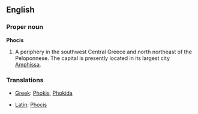 ==English==

===Proper noun===
{{wikipedia}}
'''Phocis'''

# A periphery in the southwest Central Greece and north northeast of the Peloponnese.  The capital is presently located in its largest city [[Amphissa]].

===Translations===
{{top}}
*[[Greek]]: [[Phokis]], [[Phokida]]
{{mid}}
*[[Latin]]: [[Phocis]]
{{bottom}}